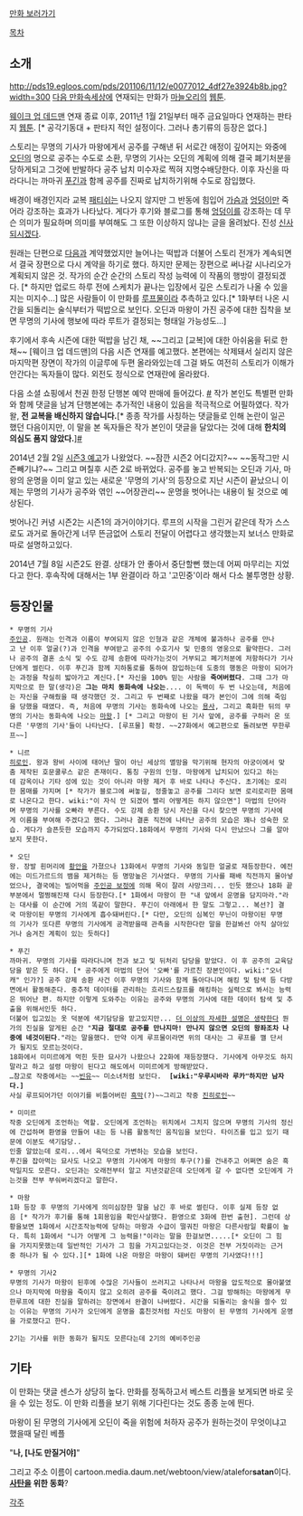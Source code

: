 [http://cartoon.media.daum.net/webtoon/view/ataleforsatan 만화 보러가기]

[[목차]]
== 소개 ==
http://pds19.egloos.com/pds/201106/11/12/e0077012_4df27e3924b8b.jpg?width=300
[[다음 만화속세상]]에 연재되는 만화가 [[마늘오리]]의 [[웹툰]].

[[웨이크 업 데드맨]] 연재 종료 이후, 2011년 1월 21일부터 매주 금요일마다 연재하는 판타지 [[웹툰]]. [* 공각기동대 + 판타지 적인 설정이다. 그러나 총기류의 등장은 없다.]

스토리는 무명의 기사가 마왕에게서 공주를 구해낸 뒤 서로간 애정이 깊어지는 와중에 [[오딘]]의 명으로 공주는 수도로 소환, 무명의 기사는 오딘의 계획에 의해 결국 폐기처분을 당하게되고 그것에 반발하다 공주 납치 미수자로 찍혀 지명수배당한다. 이후 자신을 따라다니는 까마귀 [[푸긴]]과 함께 공주를 진짜로 납치하기위해 수도로 잠입했다.

배경이 배경인지라 교복 [[패티쉬]]는 나오지 않지만 그 반동에 힘입어 [[가슴]]과 [[엉덩이]]만 죽어라 강조하는 효과가 나타났다. 게다가 후기와 블로그를 통해 [[엉덩이]]를 강조하는 데 무슨 의미가 필요하며 의미를 부여해도 그 또한 이상하지 않냐는 글을 올려놨다. 진성 [[신사]]되시겠다.

원래는 단편으로 [[다음]]과 계약했었지만 늘어나는 떡밥과 더불어 스토리 전개가 계속되면서 결국 장편으로 다시 계약을 하기로 했다. 하지만 문제는 장편으로 써나갈 시나리오가 계획되지 않은 것. 작가의 순간 순간의 스토리 작성 능력에 이 작품의 행방이 결정되겠다. [* 하지만 업로드 하루 전에 스케치가 끝나는 입장에서 깊은 스토리가 나올 수 있을 지는 미지수...] 많은 사람들이 이 만화를 [[루프물]]이라 추측하고 있다.[* 1화부터 나온 시간을 되돌리는 술식부터가 떡밥으로 보인다. 오딘과 마왕이 가진 공주에 대한 집착을 보면 무명의 기사에 행보에 따라 루트가 결정되는 형태일 가능성도...]

후기에서 후속 시즌에 대한 떡밥을 남긴 채, ~~그리고 [교복]에 대한 아쉬움을 뒤로 한채~~ [웨이크 업 데드맨]의 다음 시즌 연재를 예고했다. 본편에는 삭제돼서 실리지 않은 마지막편 장면이 작가의 이글루에 두편 올라와있는데 그걸 봐도 여전히 스토리가 이해가 안간다는 독자들이 많다. 외전도 정식으로 연재란에 올라왔다.

다음 소셜 쇼핑에서 천권 한정 단행본 예약 판매에 들어갔다. [http://social.shopping.daum.net/detail.daum?prodid=S10000106805&siteid=SW&pcate=&order=20&page=1&sellerid=8637&t=T_shop&g=G_clist&a=A_p #] 작가 본인도 특별편 만화와 함께 댓글을 남겨 단행본에는 추가적인 내용이 있음을 적극적으로 어필하였다. 작가 왈, '''전 교복을 배신하지 않습니다.'''[* 종종 작가를 사칭하는 댓글들로 인해 논란이 일곤 했던 다음이지만, 이 말을 본 독자들은 작가 본인이 댓글을 달았다는 것에 대해 '''한치의 의심도 품지 않았다.'''][http://cartoon.media.daum.net/webtoon/viewer/16397 #]

2014년 2월 2일 [http://cartoon.media.daum.net/webtoon/viewer/24053 시즌3 예고]가 나왔었다. ~~잠깐 시즌2 어디갔지?~~ ~~동작그만 시즌빼기냐?~~ 그리고 며칠후 시즌 2로 바뀌었다. 공주를 놓고 반복되는 오딘과 기사, 마왕의 운명을 이미 알고 있는 새로운 '무명의 기사'의 등장으로 지난 시즌이 끝났으니 이제는 무명의 기사가 공주와 엮인 ~~어장관리~~ 운명을 벗어나는 내용이 될 것으로 예상된다.

벗어나긴 커녕 시즌2는 시즌1의 과거이야기다. 루프의 시작을 그린거 같은데 작가 스스로도 과거로 돌아간게 너무 뜬금없어 스토리 전달이 어렵다고 생각했는지 보너스 만화로 따로 설명하고있다.

2014년 7월 8일 시즌2도 완결. 상태가 안 좋아서 중단할뻔 했는데 어찌 마무리는 지었다고 한다. 후속작에 대해서는 1부 완결이라 하고 '고민중'이라 해서 다소 불투명한 상황.
== 등장인물 ==
 * 무명의 기사
 [[주인공]]. 원래는 인격과 이름이 부여되지 않은 인형과 같은 개체에 불과하나 공주를 만나고 난 이후 얼굴(?)과 인격을 부여받고 공주의 수호기사 및 민중의 영웅으로 활약한다. 그러나 공주의 결혼 소식 및 수도 강제 송환에 따라가는것이 거부되고 폐기처분에 저항하다가 기사단에게 썰린다. 이후 푸긴과 함께 지하통로를 통하여 잠입하는데 도중의 행동은 마왕이 되어가는 과정을 착실히 밟아가고 계신다.[* 자신을 100% 믿는 사람을 '''죽여버렸다'''. 그때 그가 마지막으로 한 말(생각)은 '''그는 마치 동화속에 나오는'''.... 이 독백이 두 번 나오는데, 처음에는 자신을 구해줬을 때 생각했던 것. 그리고 두 번째로 나왔을 때가 본인이 그에 의해 죽임을 당했을 때였다. 즉, 처음에 무명의 기사는 동화속에 나오는 [[용사]], 그리고 흑화한 뒤의 무명의 기사는 동화속에 나오는 [[마왕]].] [* 그리고 마왕이 된 기사 앞에, 공주를 구하러 온 또다른 '무명의 기사'들이 나타난다. [루프물] 확정. ~~27화에서 예고편으로 돌려보면 무한루프~~]

 * 니르
 [[히로인]]. 왕과 왕비 사이에 태어난 딸이 아닌 세상의 멸망을 막기위해 현자의 아궁이에서 맞춤 제작된 호문쿨루스 같은 존재이다. 통칭 구원의 인형. 마왕에게 납치되어 있다고 하는데 감옥이나 기타 성에 있는 것이 아니라 마왕 제거 후 바로 나타나 주신다. 초기에는 로리한 몸매를 가지며 [* 작가가 블로그에 써놓길, 정줄놓고 공주를 그리다 보면 로리로리한 몸매로 나온다고 한다. wiki:"이 자식 안 되겠어 빨리 어떻게든 하지 않으면"] 마법의 단어라며 무명의 기사를 오빠라 부른다. 수도 강제 송환 당시 자신을 다시 찾으면 무명의 기사에게 이름을 부여해 주겠다고 했다. 그러나 결혼 직전에 나타난 공주의 모습은 꽤나 성숙한 모습. 게다가 슬픈듯한 모습까지 추가되었다.18화에서 무명의 기사와 다시 만났으나 그를 알아보지 못한다.

 * 오딘
 왕. 장발 흰머리에 [[황안]]을 가졌으나 13화에서 무명의 기사와 동일한 얼굴로 재등장한다. 예전에는 미드가르드의 뱀을 제거하는 등 명망높은 기사였다. 무명의 기사를 패배 직전까지 몰아넣었으나, 결국에는 빌어먹을 [[주인공 보정]]에 의해 목이 잘려 사망크리... 인듯 했으나 18화 끝부분에서 멀쩡해진채 다시 등장한다.[* 1화에서 마왕이 한 "내 앞에서 운명을 담지마라."라는 대사를 이 순간에 거의 똑같이 말한다. 푸긴이 아래에서 한 말도 그렇고... 복선?] 결국 마왕이된 무명의 기사에게 흡수돼버린다.[* 다만, 오딘의 심복인 무닌이 마왕이된 무명의 기사가 또다른 무명의 기사에게 공격받을때 관측을 시작한다란 말을 한걸봐선 아직 살아있거나 숨겨진 계획이 있는 듯하다]

 * 푸긴
 까마귀. 무명의 기사를 따라다니며 전과 보고 및 뒤처리 담당을 맡았다. 이 후 공주의 교육담당을 맡은 듯 하다. [* 공주에게 마법의 단어 '오빠'를 가르친 장본인이다. wiki:"오너캐" 인가?] 공주 강제 송환 사건 이후 무명의 기사와 함께 돌아다니며 해킹 및 탐색 등 다방면에서 활동해준다. 중추적 데이터를 관리하는 흐리드스칼프를 해킹하는 실력으로 봐서는 능력은 뛰어난 편. 하지만 이렇게 도와주는 이유는 공주와 무명의 기사에 대한 데이터 탐색 및 추출을 위해서인듯 하다.
 더불어 입고있는 옷 덕분에 색기담당을 맡고있지만... [[더 이상의 자세한 설명은 생략한다]] 뭔가의 진실을 알게된 순간 "'''지금 절대로 공주를 만나지마! 만나지 않으면 오딘의 왕좌조차 나중에 네것이된다'''."라는 말을했다. 만약 이게 루프물이라면 위의 대사는 그 루프를 깰 단서가 될지도 모르는것이다.
 18화에서 미미르에게 먹힌 듯한 묘사가 나왔으나 22화에 재등장했다. 기사에게 아무것도 하지말라고 하고 설령 마왕이 된다고 해도에서 미미르에게 방해받았다.
 …참고로 작중에서는 ~~[[빈유]]~~ 미소녀처럼 보인다.  '''[wiki:"우루시바라 루카"하지만 남자다.]'''
 사실 루프되어가던 이야기를 비틀어버린 [[흑막]](?)~~그리고 작중 [[진히로인]]~~

 * 미미르
 작중 오딘에게 조언하는 역할. 오딘에게 조언하는 위치에서 그치지 않으며 무명의 기사의 정신에 간섭하며 환영을 만들어 내는 등 나름 활동적인 움직임을 보인다. 타이즈를 입고 있기 때문에 이분도 색기담당..
 인줄 알았는데 로리...에서 육덕으로 가변하는 모습을 보인다. 
 푸긴을 잡아먹는 묘사도 나오고 무명의 기사에게 마왕의 투구(?)를 건내주고 어쩌면 숨은 흑막일지도 모른다. 오딘과는 오래전부터 알고 지낸것같은데 오딘에게 갈 수 없다면 오딘에게 가는것을 전부 부숴버리겠다고 말한다.

 * 마왕
 1화 등장 후 무명의 기사에게 의미심장한 말을 남긴 후 바로 썰린다. 이후 실제 등장 없음 [* 작가가 후기를 통해 1회용임을 확인사살했다. 환영으로 3화에 한번 출현]. 그런데 상황을보면 1화에서 시간조작능력에 당하는 마왕과 수급이 떨궈진 마왕은 다른사람일 확률이 높다. 특히 1화에서 "니가 어떻게 그 능력을!"이라는 말을 한걸보면.....[* 오딘이 그 힘을 가지지못했는데 일반적인 기사가 그 힘을 가지고있다는것. 이것은 전부 거짓이라는 근거중 하나가 될 수 있다.][* 1화에 나온 마왕은 마왕이 돼버린 무명의 기사였다!!!]

 * 무명의 기사2
 무명의 기사가 마왕이 된후에 수많은 기사들이 쓰러지고 나타나서 마왕을 압도적으로 몰아붙였으나 마지막에 마왕을 죽이지 않고 오히려 공주를 죽이려고 했다. 그걸 방해하는 마왕에게 무한루프에 대한 진실을 말하려는 장면에서 완결이 나버렸다. 시간을 되돌리는 술식을 쓸수 있는 이유는 무명의 기사가 오딘에게 운명을 훔친것처럼 자신도 마왕이 된 무명의 기사에게 운명을 가로챘다고 한다. 

 2기는 기사를 위한 동화가 될지도 모른다는데 2기의 예비주인공

== 기타 ==
이 만화는 댓글 센스가 상당히 높다. 만화를 정독하고서 베스트 리플을 보게되면 바로 웃을 수 있는 정도. 이 만화 리플을 보기 위해 기다린다는 것도 종종 눈에 띈다.

마왕이 된 무명의 기사에게 오딘이 죽을 위험에 처하자 공주가 원하는것이 무엇이냐고 했을때 달린 베플

"'''나, [나도 만질거야]'''"


그리고 주소 이름이 cartoon.media.daum.net/webtoon/view/atalefor'''satan'''이다. '''[[사탄]]을 위한 동화'''?

[[각주]]
